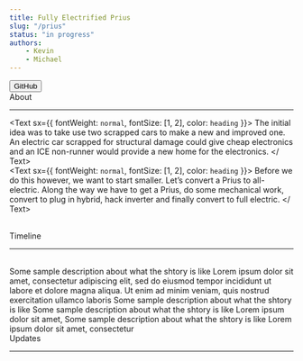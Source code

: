 ```yaml
---
title: Fully Electrified Prius
slug: "/prius"
status: "in progress"
authors:
    - Kevin
    - Michael
---
```


<ProjectHeader name="prius-car-icons-vector.png" title="Fully Electrified Prius" status="in progress">
    <Button color="#242424" url="https://github.com/mmcatcd"> GitHub </Button>
</ ProjectHeader>
<br />

<div style={{ marginLeft: `175px` }}>
<Text sx={{ fontWeight: `medium`, fontSize: [3, 4], color: `heading` }}>
    About
</Text>

---

<Text sx={{ fontWeight: `normal`, fontSize: [1, 2], color: `heading` }}>
    The initial idea was to take use two scrapped cars to make a new and improved one. An electric car scrapped for structural damage could give cheap electronics and an ICE non-runner would provide a new home for the electronics. 
</ Text>
<br />
<Text sx={{ fontWeight: `normal`, fontSize: [1, 2], color: `heading` }}>
    Before we do this however, we want to start smaller. Let’s convert a Prius to all-electric. Along the way we have to get a Prius, do some mechanical work, convert to plug in hybrid, hack inverter and finally convert to full electric.
</ Text>

</div>
<br />

<div style={{ marginLeft: `175px` }}>
<Text sx={{ fontWeight: `medium`, fontSize: [3, 4], color: `heading` }}>
    Timeline
</Text>

---
</div>

<br />
<Timeline title="Title" status="Completed" date="19.8.2020" type="normal">
    Some sample description about what the shtory is like Lorem ipsum dolor sit amet, consectetur adipiscing elit, sed do eiusmod tempor incididunt ut labore et dolore magna aliqua. Ut enim ad minim veniam, quis nostrud exercitation ullamco laboris
</Timeline>
<Timeline title="In progress at the moment" status="In progress" type="normal">
    Some sample description about what the shtory is like 
</Timeline>
<Timeline title="Not begun" status="Not started" type="normal">
    Some sample description about what the shtory is like Lorem ipsum dolor sit amet,
</Timeline>
<Timeline title="Not begun, but last thing" status="Not started" type="end">
    Some sample description about what the shtory is like Lorem ipsum dolor sit amet, consectetur 
</Timeline>

<br />

<div style={{ marginLeft: `175px` }}>
<Text sx={{ fontWeight: `medium`, fontSize: [3, 4], color: `heading` }}>
    Updates
</Text>

---

<ProjectPosts filter="Prius"/>

</div>